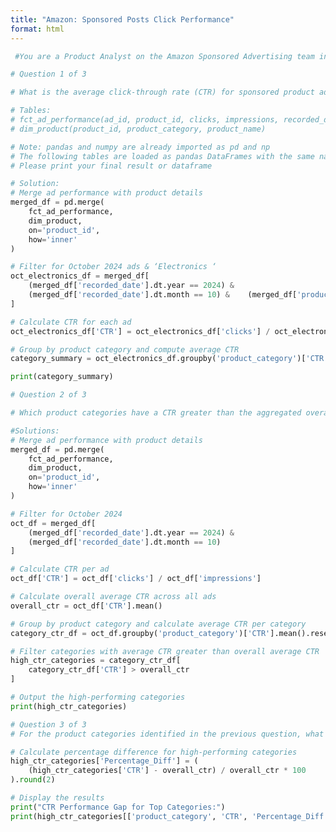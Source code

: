 ```yaml
---
title: "Amazon: Sponsored Posts Click Performance"
format: html
---
```


```python
 #You are a Product Analyst on the Amazon Sponsored Advertising team investigating sponsored product ad engagement across electronics categories. Your team wants to understand CTR variations to optimize targeted advertising strategies.

# Question 1 of 3

# What is the average click-through rate (CTR) for sponsored product ads for each product category that contains the substring 'Electronics' in its name during October 2024? This analysis will help determine which electronics-related categories are performing optimally.

# Tables:
# fct_ad_performance(ad_id, product_id, clicks, impressions, recorded_date)
# dim_product(product_id, product_category, product_name)

# Note: pandas and numpy are already imported as pd and np
# The following tables are loaded as pandas DataFrames with the same names: fct_ad_performance, dim_product
# Please print your final result or dataframe

# Solution:
# Merge ad performance with product details
merged_df = pd.merge(
    fct_ad_performance,
    dim_product,
    on='product_id',
    how='inner'
)

# Filter for October 2024 ads & ‘Electronics ‘
oct_electronics_df = merged_df[
    (merged_df['recorded_date'].dt.year == 2024) &
    (merged_df['recorded_date'].dt.month == 10) &    (merged_df['product_category'].str.contains('Electronics', case=False, na=False))
]

# Calculate CTR for each ad
oct_electronics_df['CTR'] = oct_electronics_df['clicks'] / oct_electronics_df['impressions']

# Group by product category and compute average CTR
category_summary = oct_electronics_df.groupby('product_category')['CTR'].mean().reset_index()

print(category_summary)

```

```python
# Question 2 of 3

# Which product categories have a CTR greater than the aggregated overall average CTR for sponsored product ads during October 2024? This analysis will identify high-performing categories for further optimization. For this question, we want to calculate CTR for each ad, then get the average across ads by product category & overall.

#Solutions:
# Merge ad performance with product details
merged_df = pd.merge(
    fct_ad_performance,
    dim_product,
    on='product_id',
    how='inner'
)

# Filter for October 2024
oct_df = merged_df[
    (merged_df['recorded_date'].dt.year == 2024) &
    (merged_df['recorded_date'].dt.month == 10)
]

# Calculate CTR per ad
oct_df['CTR'] = oct_df['clicks'] / oct_df['impressions']

# Calculate overall average CTR across all ads
overall_ctr = oct_df['CTR'].mean()

# Group by product category and calculate average CTR per category
category_ctr_df = oct_df.groupby('product_category')['CTR'].mean().reset_index()

# Filter categories with average CTR greater than overall average CTR
high_ctr_categories = category_ctr_df[
    category_ctr_df['CTR'] > overall_ctr
]

# Output the high-performing categories
print(high_ctr_categories)

```

```python
# Question 3 of 3
# For the product categories identified in the previous question, what is the percentage difference between their CTR and the overall average CTR for October 2024? This analysis will quantify the performance gap to recommend specific categories for targeted advertising optimization.

# Calculate percentage difference for high-performing categories
high_ctr_categories['Percentage_Diff'] = (
    (high_ctr_categories['CTR'] - overall_ctr) / overall_ctr * 100
).round(2)

# Display the results
print("CTR Performance Gap for Top Categories:")
print(high_ctr_categories[['product_category', 'CTR', 'Percentage_Diff']])


```